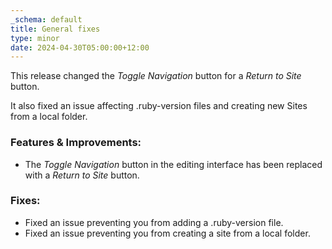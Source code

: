 ```yaml
---
_schema: default
title: General fixes
type: minor
date: 2024-04-30T05:00:00+12:00
---
```

This release changed the *Toggle Navigation* button for a *Return to Site* button.

It also fixed an issue affecting .ruby-version files and creating new Sites from a local folder.

### Features & Improvements:

* The *Toggle Navigation* button in the editing interface has been replaced with a *Return to Site* button.

### Fixes:

* Fixed an issue preventing you from adding a .ruby-version file.
* Fixed an issue preventing you from creating a site from a local folder.